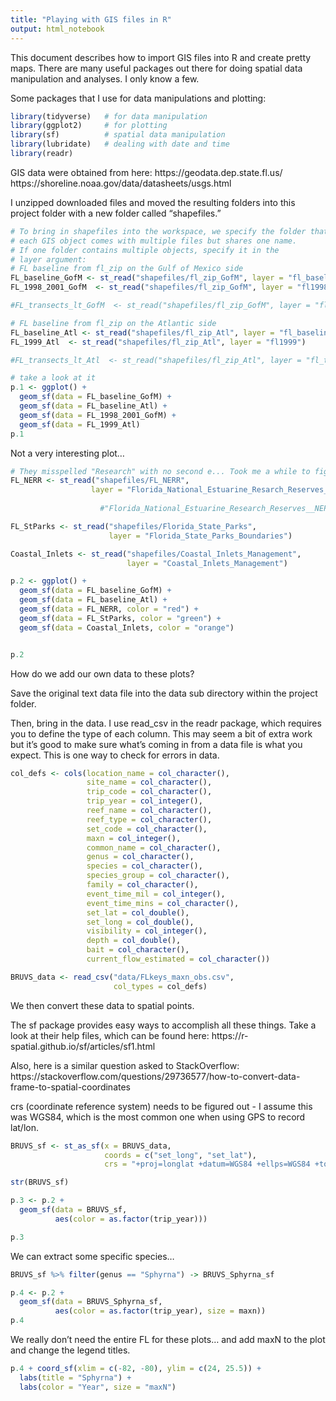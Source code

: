 ```yaml
---
title: "Playing with GIS files in R"
output: html_notebook
---
```


This document describes how to import GIS files into R and create pretty maps. There are many useful packages out there for doing spatial data manipulation and analyses. I only know a few. 

Some packages that I use for data manipulations and plotting:

```r
library(tidyverse)   # for data manipulation
library(ggplot2)     # for plotting
library(sf)          # spatial data manipulation
library(lubridate)   # dealing with date and time
library(readr)

```

GIS data were obtained from here:
https://geodata.dep.state.fl.us/
https://shoreline.noaa.gov/data/datasheets/usgs.html

I unzipped downloaded files and moved the resulting folders into this project folder with a new folder called "shapefiles." 

```r
# To bring in shapefiles into the workspace, we specify the folder that contains GIS files
# each GIS object comes with multiple files but shares one name.
# If one folder contains multiple objects, specify it in the 
# layer argument:
# FL baseline from fl_zip on the Gulf of Mexico side
FL_baseline_GofM <- st_read("shapefiles/fl_zip_GofM", layer = "fl_baseline")
FL_1998_2001_GofM  <- st_read("shapefiles/fl_zip_GofM", layer = "fl1998_2001")

#FL_transects_lt_GofM  <- st_read("shapefiles/fl_zip_GofM", layer = "fl_transects_lt")

# FL baseline from fl_zip on the Atlantic side
FL_baseline_Atl <- st_read("shapefiles/fl_zip_Atl", layer = "fl_baseline")
FL_1999_Atl  <- st_read("shapefiles/fl_zip_Atl", layer = "fl1999")

#FL_transects_lt_Atl  <- st_read("shapefiles/fl_zip_Atl", layer = "fl_transects_lt")

# take a look at it
p.1 <- ggplot() +
  geom_sf(data = FL_baseline_GofM) +
  geom_sf(data = FL_baseline_Atl) +
  geom_sf(data = FL_1998_2001_GofM) + 
  geom_sf(data = FL_1999_Atl)
p.1

```

Not a very interesting plot...

```r
# They misspelled "Research" with no second e... Took me a while to figure out why it was returning an error
FL_NERR <- st_read("shapefiles/FL_NERR", 
                  layer = "Florida_National_Estuarine_Resarch_Reserves__NERR__Boundaries")
                    
                    #"Florida_National_Estuarine_Research_Reserves__NERR__Boundaries")

FL_StParks <- st_read("shapefiles/Florida_State_Parks",
                      layer = "Florida_State_Parks_Boundaries")

Coastal_Inlets <- st_read("shapefiles/Coastal_Inlets_Management",
                          layer = "Coastal_Inlets_Management")

p.2 <- ggplot() +
  geom_sf(data = FL_baseline_GofM) +
  geom_sf(data = FL_baseline_Atl) +
  geom_sf(data = FL_NERR, color = "red") +
  geom_sf(data = FL_StParks, color = "green") +
  geom_sf(data = Coastal_Inlets, color = "orange")


p.2
```


How do we add our own data to these plots?

Save the original text data file into the data sub directory within the project folder. 

Then, bring in the data. I use read_csv in the readr package, which requires you to define the type of each column. This may seem a bit of extra work but it's good to make sure what's coming in from a data file is what you expect. This is one way to check for errors in data. 

```r

col_defs <- cols(location_name = col_character(),
                 site_name = col_character(),
                 trip_code = col_character(),
                 trip_year = col_integer(),
                 reef_name = col_character(),
                 reef_type = col_character(),
                 set_code = col_character(),
                 maxn = col_integer(),
                 common_name = col_character(),
                 genus = col_character(),
                 species = col_character(),
                 species_group = col_character(),
                 family = col_character(),
                 event_time_mil = col_integer(),
                 event_time_mins = col_character(),
                 set_lat = col_double(),
                 set_long = col_double(),
                 visibility = col_integer(),
                 depth = col_double(),
                 bait = col_character(),
                 current_flow_estimated = col_character())

BRUVS_data <- read_csv("data/FLkeys_maxn_obs.csv", 
                       col_types = col_defs)
```

We then convert these data to spatial points. 

The sf package provides easy ways to accomplish all these things. Take a look at their help files, which can be found here: https://r-spatial.github.io/sf/articles/sf1.html

Also, here is a similar question asked to StackOverflow: https://stackoverflow.com/questions/29736577/how-to-convert-data-frame-to-spatial-coordinates

crs (coordinate reference system) needs to be figured out - I assume this was WGS84, which is the most common one when using GPS to record lat/lon. 
```r

BRUVS_sf <- st_as_sf(x = BRUVS_data, 
                     coords = c("set_long", "set_lat"),
                     crs = "+proj=longlat +datum=WGS84 +ellps=WGS84 +towgs84=0,0,0")

str(BRUVS_sf)

```


```r
p.3 <- p.2 + 
  geom_sf(data = BRUVS_sf,
          aes(color = as.factor(trip_year)))

p.3
```

We can extract some specific species...

```r
BRUVS_sf %>% filter(genus == "Sphyrna") -> BRUVS_Sphyrna_sf

p.4 <- p.2 + 
  geom_sf(data = BRUVS_Sphyrna_sf,
          aes(color = as.factor(trip_year), size = maxn))
p.4
```

We really don't need the entire FL for these plots... and add maxN to the plot and change the legend titles. 

```r

p.4 + coord_sf(xlim = c(-82, -80), ylim = c(24, 25.5)) +
  labs(title = "Sphyrna") + 
  labs(color = "Year", size = "maxN")

```



